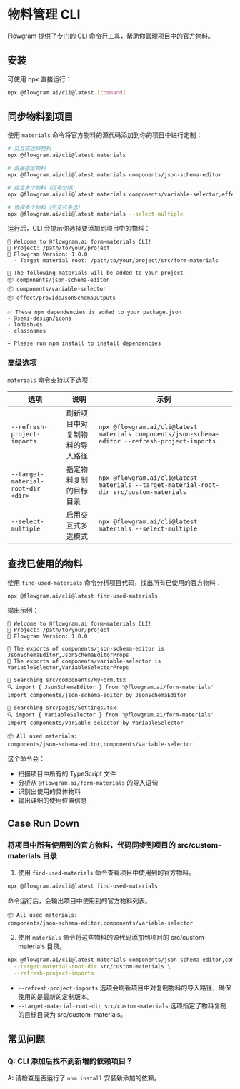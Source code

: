 # 物料管理 CLI

Flowgram 提供了专门的 CLI 命令行工具，帮助你管理项目中的官方物料。

## 安装

可使用 npx 直接运行：

```bash
npx @flowgram.ai/cli@latest [command]
```

## 同步物料到项目

使用 `materials` 命令将官方物料的源代码添加到你的项目中进行定制：

```bash
# 交互式选择物料
npx @flowgram.ai/cli@latest materials

# 直接指定物料
npx @flowgram.ai/cli@latest materials components/json-schema-editor

# 指定多个物料（逗号分隔）
npx @flowgram.ai/cli@latest materials components/variable-selector,effect/provideJsonSchemaOutputs

# 选择多个物料（交互式多选）
npx @flowgram.ai/cli@latest materials --select-multiple
```

运行后，CLI 会提示你选择要添加到项目中的物料：

```console
🚀 Welcome to @flowgram.ai form-materials CLI!
📁 Project: /path/to/your/project
🎯 Flowgram Version: 1.0.0
  - Target material root: /path/to/your/project/src/form-materials

🚀 The following materials will be added to your project
📦 components/json-schema-editor
📦 components/variable-selector
📦 effect/provideJsonSchemaOutputs

✅ These npm dependencies is added to your package.json
- @semi-design/icons
- lodash-es
- classnames

➡️ Please run npm install to install dependencies
```

### 高级选项

`materials` 命令支持以下选项：

| 选项 | 说明 | 示例 |
|------|------|------|
| `--refresh-project-imports` | 刷新项目中对复制物料的导入路径 | `npx @flowgram.ai/cli@latest materials components/json-schema-editor --refresh-project-imports` |
| `--target-material-root-dir <dir>` | 指定物料复制的目标目录 | `npx @flowgram.ai/cli@latest materials --target-material-root-dir src/custom-materials` |
| `--select-multiple` | 启用交互式多选模式 | `npx @flowgram.ai/cli@latest materials --select-multiple` |

## 查找已使用的物料

使用 `find-used-materials` 命令分析项目代码，找出所有已使用的官方物料：

```bash
npx @flowgram.ai/cli@latest find-used-materials
```

输出示例：

```console
🚀 Welcome to @flowgram.ai form-materials CLI!
📁 Project: /path/to/your/project
🎯 Flowgram Version: 1.0.0

👀 The exports of components/json-schema-editor is JsonSchemaEditor,JsonSchemaEditorProps
👀 The exports of components/variable-selector is VariableSelector,VariableSelectorProps

👀 Searching src/components/MyForm.tsx
🔍 import { JsonSchemaEditor } from '@flowgram.ai/form-materials'
import components/json-schema-editor by JsonSchemaEditor

👀 Searching src/pages/Settings.tsx
🔍 import { VariableSelector } from '@flowgram.ai/form-materials'
import components/variable-selector by VariableSelector

📦 All used materials:
components/json-schema-editor,components/variable-selector
```

这个命令会：
- 扫描项目中所有的 TypeScript 文件
- 分析从 `@flowgram.ai/form-materials` 的导入语句
- 识别出使用的具体物料
- 输出详细的使用位置信息

## Case Run Down

### 将项目中所有使用到的官方物料，代码同步到项目的 src/custom-materials 目录

1. 使用 `find-used-materials` 命令查看项目中使用到的官方物料。

```bash
npx @flowgram.ai/cli@latest find-used-materials
```

命令运行后，会输出项目中使用到的官方物料列表。

```console
📦 All used materials:
components/json-schema-editor,components/variable-selector
```

2. 使用 `materials` 命令将这些物料的源代码添加到项目的 src/custom-materials 目录。

```bash
npx @flowgram.ai/cli@latest materials components/json-schema-editor,components/variable-selector \
  --target-material-root-dir src/custom-materials \
  --refresh-project-imports
```

- `--refresh-project-imports` 选项会刷新项目中对复制物料的导入路径，确保使用的是最新的定制版本。
- `--target-material-root-dir src/custom-materials` 选项指定了物料复制的目标目录为 src/custom-materials。


## 常见问题

### Q: CLI 添加后找不到新增的依赖项目？
A: 请检查是否运行了 `npm install` 安装新添加的依赖。


